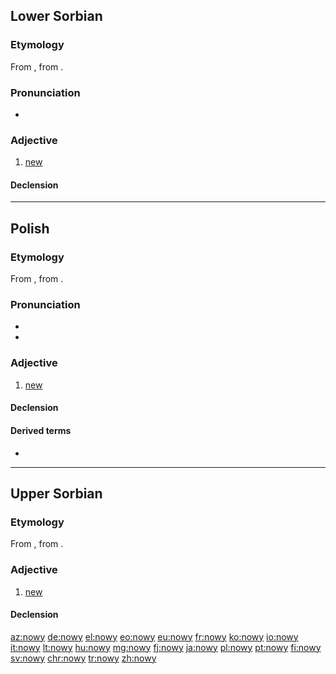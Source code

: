 ==Lower Sorbian==

===Etymology===
From {{etyl|sla-pro|dsb}} {{m|sla-pro|*novъ}}, from {{etyl|ine-pro|dsb}} {{m|ine-pro|*néwos}}.

===Pronunciation===
* {{IPA|[ˈnowɨ]|lang=dsb}}

===Adjective===
{{dsb-adjective|nowšy|adv=nowo}}

# [[new]]

====Declension====
{{dsb-decl-adj-47|now}}

----

==Polish==

===Etymology===
From {{etyl|sla-pro|pl}} {{m|sla-pro|*novъ}}, from {{etyl|ine-pro|pl}} {{m|ine-pro|*néwos}}.

===Pronunciation===
* {{audio|Pl-nowy.ogg|audio|lang=pl}}
* {{IPA|[ˈnɔvɨ]|lang=pl}}

===Adjective===
{{pl-adj|m|nowszy}}

# [[new]]

====Declension====
{{pl-decl-adj-y|now|nowi}}

====Derived terms====
* {{l|pl|nowość}}

----

==Upper Sorbian==

===Etymology===
From {{etyl|sla-pro|hsb}} {{m|sla-pro|*novъ}}, from {{etyl|ine-pro|hsb}} {{m|ine-pro|*néwos}}.

===Adjective===
{{head|hsb|adjective}}

# [[new]]

====Declension====
{{hsb-decl-adj1|now|now}}

[[az:nowy]]
[[de:nowy]]
[[el:nowy]]
[[eo:nowy]]
[[eu:nowy]]
[[fr:nowy]]
[[ko:nowy]]
[[io:nowy]]
[[it:nowy]]
[[lt:nowy]]
[[hu:nowy]]
[[mg:nowy]]
[[fj:nowy]]
[[ja:nowy]]
[[pl:nowy]]
[[pt:nowy]]
[[fi:nowy]]
[[sv:nowy]]
[[chr:nowy]]
[[tr:nowy]]
[[zh:nowy]]